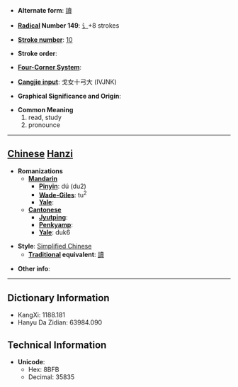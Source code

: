 * '''Alternate form''': [[讀]]

* '''[[Wiktionary:Chinese radical index| Radical]] Number 149''': [[Wiktionary:Chinese radical index 讠|讠]]+8 strokes

* '''[[Wiktionary:Chinese total strokes index|Stroke number]]''': [[Wiktionary:Chinese total strokes index 10|10]]

* '''Stroke order''': 

* '''[[Wiktionary:Chinese four corner index|Four-Corner System]]''': 

* '''[[Wiktionary:Chinese Cangjie index|Cangjie input]]''': 戈女十弓大 (IVJNK)

* '''Graphical Significance and Origin''': 

* '''Common Meaning'''
*#read, study
*# pronounce


----

== [[Chinese]] [[Hanzi]] ==

* '''Romanizations'''
** '''[[Mandarin]]'''
*** '''[[Pinyin]]''': dú (du2)
*** '''[[Wade-Giles]]''': tu<sup>2</sup>
*** '''[[Yale]]''': 
** '''[[Cantonese]]'''
*** '''[[Jyutping]]''':
*** '''[[Penkyamp]]''': 
*** '''[[Yale]]''': duk6

* '''Style''': [[Simplified Chinese]] 
** '''[[Traditional Chinese|Traditional]] equivalent''': [[讀]]

* '''Other info''': 

----

== Dictionary Information ==

* KangXi: 1188.181
* Hanyu Da Zidian: 63984.090

== Technical Information ==

* '''Unicode''':
** Hex: 8BFB
** Decimal: 35835